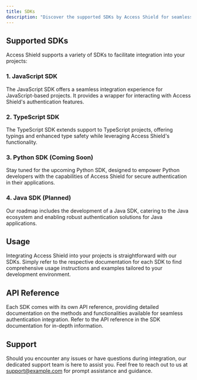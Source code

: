 ```yaml
---
title: SDKs
description: "Discover the supported SDKs by Access Shield for seamless integration into your projects."
---
```


## Supported SDKs

Access Shield supports a variety of SDKs to facilitate integration into your projects:

### 1. JavaScript SDK

The JavaScript SDK offers a seamless integration experience for JavaScript-based projects. It provides a wrapper for interacting with Access Shield's authentication features.

### 2. TypeScript SDK

The TypeScript SDK extends support to TypeScript projects, offering typings and enhanced type safety while leveraging Access Shield's functionality.

### 3. Python SDK (Coming Soon)

Stay tuned for the upcoming Python SDK, designed to empower Python developers with the capabilities of Access Shield for secure authentication in their applications.

### 4. Java SDK (Planned)

Our roadmap includes the development of a Java SDK, catering to the Java ecosystem and enabling robust authentication solutions for Java applications.

## Usage

Integrating Access Shield into your projects is straightforward with our SDKs. Simply refer to the respective documentation for each SDK to find comprehensive usage instructions and examples tailored to your development environment.

## API Reference

Each SDK comes with its own API reference, providing detailed documentation on the methods and functionalities available for seamless authentication integration. Refer to the API reference in the SDK documentation for in-depth information.

## Support

Should you encounter any issues or have questions during integration, our dedicated support team is here to assist you. Feel free to reach out to us at [support@example.com](mailto:support@example.com) for prompt assistance and guidance.
